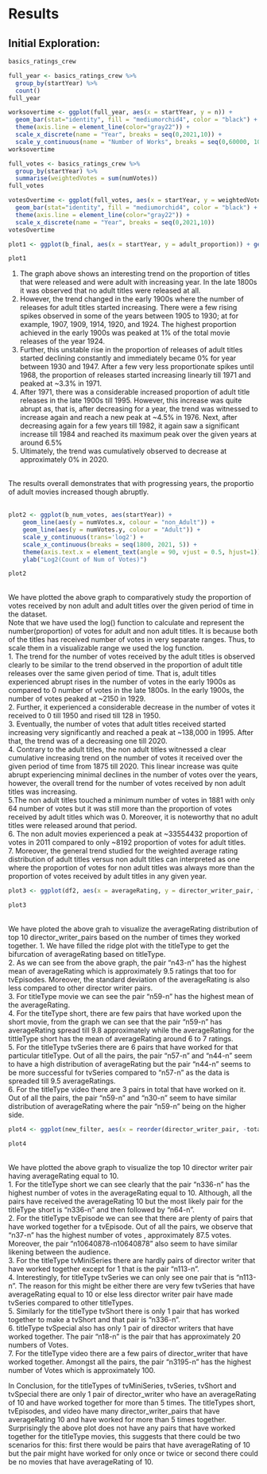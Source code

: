 # Results

## Initial Exploration:
```r
basics_ratings_crew
```   

```r
full_year <- basics_ratings_crew %>%
  group_by(startYear) %>%
  count()
full_year
```

```r
worksovertime <- ggplot(full_year, aes(x = startYear, y = n)) +
  geom_bar(stat="identity", fill = "mediumorchid4", color = "black") +
  theme(axis.line = element_line(color="gray22")) +
  scale_x_discrete(name = "Year", breaks = seq(0,2021,10)) + 
  scale_y_continuous(name = "Number of Works", breaks = seq(0,60000, 10000)) 
worksovertime
```

```r
full_votes <- basics_ratings_crew %>%
  group_by(startYear) %>%
  summarise(weightedVotes = sum(numVotes))
full_votes
```

```r
votesOvertime <- ggplot(full_votes, aes(x = startYear, y = weightedVotes)) +
  geom_bar(stat="identity", fill = "mediumorchid4", color = "black") +
  theme(axis.line = element_line(color="gray22")) +
  scale_x_discrete(name = "Year", breaks = seq(0,2021,10))
votesOvertime
```

```r
plot1 <- ggplot(b_final, aes(x = startYear, y = adult_proportion)) + geom_line() + scale_x_continuous(breaks = seq(1800, 2021, 3)) + theme(axis.text.x = element_text(angle = 90, vjust = 0.5, hjust=1))
```

```r
plot1 
```
1. The graph above shows an interesting trend on the proportion of titles that were released and were adult with increasing year. In the late 1800s it was observed that no adult titles were released at all.<br/>
2. However, the trend changed in the early 1900s where the number of releases for adult titles started increasing. There were a few rising spikes observed in some of the years between 1905 to 1930; at for example, 1907, 1909, 1914, 1920, and 1924. The highest proportion achieved in the early 1900s was peaked at 1% of the total movie releases of the year 1924.<br/>
3. Further, this unstable rise in the proportion of releases of adult titles started declining constantly and immediately became 0% for year between 1930 and 1947. After a few very less proportionate spikes until 1968, the proportion of releases started increasing linearly till 1971 and peaked at ~3.3% in 1971.<br/>
4. After 1971, there was a considerable increased proportion of adult title releases in the late 1900s till 1995. However, this increase was quite abrupt as, that is, after decreasing for a year, the trend was witnessed to increase again and reach a new peak at ~4.5% in 1976. Next, after decreasing again for a few years till 1982, it again saw a significant increase till 1984 and reached its maximum peak over the given years at around 6.5%<br/>
5. Ultimately, the trend was cumulatively observed to decrease at approximately 0% in 2020.<br/><br/>

The results overall demonstrates that with progressing years, the proportio of adult movies increased though abruptly.<br/><br/>

```r
plot2 <- ggplot(b_num_votes, aes(startYear)) + 
    geom_line(aes(y = numVotes.x, colour = "non_Adult")) + 
    geom_line(aes(y = numVotes.y, colour = "Adult")) + 
    scale_y_continuous(trans='log2') + 
    scale_x_continuous(breaks = seq(1800, 2021, 5)) + 
    theme(axis.text.x = element_text(angle = 90, vjust = 0.5, hjust=1)) + 
    ylab("Log2(Count of Num of Votes)")
```

```r
plot2
```
<br/>
We have plotted the above graph to comparatively study the proportion of votes received by non adult and adult titles over the given period of time in the dataset.<br/>
Note that we have used the log() function to calculate and represent the number(proportion) of votes for adult and non adult titles. It is because both of the titles has received number of votes in very separate ranges. Thus, to scale them in a visualizable range we used the log function.<br/>
1. The trend for the number of votes received by the adult titles is observed clearly to be similar to the trend observed in the proportion of adult title releases over the same given period of time. That is, adult titles experienced abrupt rises in the number of votes in the early 1900s as compared to 0 number of votes in the late 1800s. In the early 1900s, the number of votes peaked at ~2150 in 1929.<br/>
2. Further, it experienced a considerable decrease in the number of votes it received to 0 till 1950 and rised till 128 in 1950.<br/>
3. Eventually, the number of votes that adult titles received started increasing very significantly and reached a peak at ~138,000 in 1995. After that, the trend was of a decreasing one till 2020.<br/>
4. Contrary to the adult titles, the non adult titles witnessed a clear cumulative increasing trend on the number of votes it received over the given period of time from 1875 till 2020. This linear increase was quite abrupt experiencing minimal declines in the number of votes over the years, however, the overall trend for the number of votes received by non adult titles was increasing.<br/>
5.The non adult titles touched a minimum number of votes in 1881 with only 64 number of votes but it was still more than the proportion of votes received by adult titles which was 0. Moreover, it is noteworthy that no adult titles were released around that period.<br/>
6. The non adult movies experienced a peak at ~33554432 proportion of votes in 2011 compared to only ~8192 proportion of votes for adult titles.<br/>
7. Moreover, the general trend studied for the weighted average rating distribution of adult titles versus non adult titles can interpreted as one where the proportion of votes for non adult titles was always more than the proportion of votes received by adult titles in any given year.<br/>


```r
plot3 <- ggplot(df2, aes(x = averageRating, y = director_writer_pair, fill = titleType)) + geom_density_ridges() + scale_y_discrete(label = abbreviate)
```

```r
plot3
```

<br/> We have ploted the above grah to visualize the averageRating distribution of top 10 director_writer_pairs based on the number of times they worked together.
1. We have filled the ridge plot with the titleType to get the bifurcation of averageRating based on titleType. <br/>
2. As we can see from the above graph, the pair "n43-n" has the highest mean of averageRating which is approximately 9.5 ratings that too for tvEpisodes. Moreover, the standard deviation of the averageRating is also less compared to other director writer pairs. <br/>
3. For titleType movie we can see the pair "n59-n" has the highest mean of the averageRating. <br/>
4. For the titeType short, there are few pairs that have worked upon the short movie, from the graph we can see that the pair “n59-n” has averageRating spread till 9.8 approximately while the averageRating for the tittleType short has the mean of averageRating around 6 to 7 ratings. <br/>
5. For the titleType tvSeries there are 6 pairs that have worked for that particular titleType. Out of all the pairs, the pair “n57-n” and “n44-n” seem to have a high distribution of averageRating but the pair “n44-n” seems to be more successful for tvSeries compared to “n57-n” as the data is spreaded till 9.5 averageRatings.<br/>
6. For the titleType video there are 3 pairs in total that have worked on it. Out of all the pairs, the pair “n59-n” and “n30-n” seem to have similar distribution of averageRating where the pair “n59-n” being on the higher side.<br/>


```r
plot4 <- ggplot(new_filter, aes(x = reorder(director_writer_pair, -totalVotes), y = totalVotes, fill = titleType)) + geom_bar(stat = 'identity') + theme(axis.text.x = element_text(angle = 90, vjust = 0.5, hjust=1)) + scale_x_discrete(label=abbreviate)
```

```r
plot4
```
<br/> We have plotted the above graph to visualize the top 10 director writer pair having averageRating equal to 10. <br/>
1. For the titleType short we can see clearly that the pair “n336-n” has the highest number of votes in the averageRating equal to 10. Although, all the pairs have received the averageRating 10 but the most likely pair for the titleType short is “n336-n” and then followed by “n64-n”. <br/>
2. For the titleType tvEpisode we can see that there are plenty of pairs that have worked together for a tvEpisode. Out of all the pairs, we observe that “n37-n” has the highest number of votes , approximately 87.5 votes. Moreover, the pair “n10640878-n10640878” also seem to have similar likening between the audience. <br/>
3. For the titleType tvMiniSeries there are hardly pairs of director writer that have worked together except for 1 that is the pair “n113-n”. <br/>
4. Interestingly, for titleType tvSeries we can only see one pair that is “n113-n”. The reason for this might be either there are very few tvSeries that have averageRating equal to 10 or else less director writer pair have made tvSeries compared to other titleTypes. <br/>
5. Similarly for the titleType tvShort there is only 1 pair that has worked together to make a tvShort and that pair is “n336-n”. <br/>
6.  titleType tvSpecial also has only 1 pair of director writers that have worked together. The pair “n18-n” is the pair that has approximately 20 numbers of Votes. <br/>
7. For the titleType video there are a few pairs of director_writer that have worked together. Amongst all the pairs, the pair “n3195-n” has the highest number of Votes which is approximately 100. <br/>

In Conclusion, for the titleTypes of tvMiniSeries, tvSeries, tvShort and tvSpecial there are only 1 pair of director_writer who have an averageRating of 10 and have worked together for more than 5 times. The titleTypes short, tvEpisodes, and video have many director_writer_pairs that have averageRating 10 and have worked for more than 5 times together. Surprisingly the above plot does not have any pairs that have worked together for the titleType movies, this suggests that there could be two scenarios for this: first there would be pairs that have averageRating of 10 but the pair might have worked for only once or twice or second there could be no movies that have averageRating of 10. <br/>

